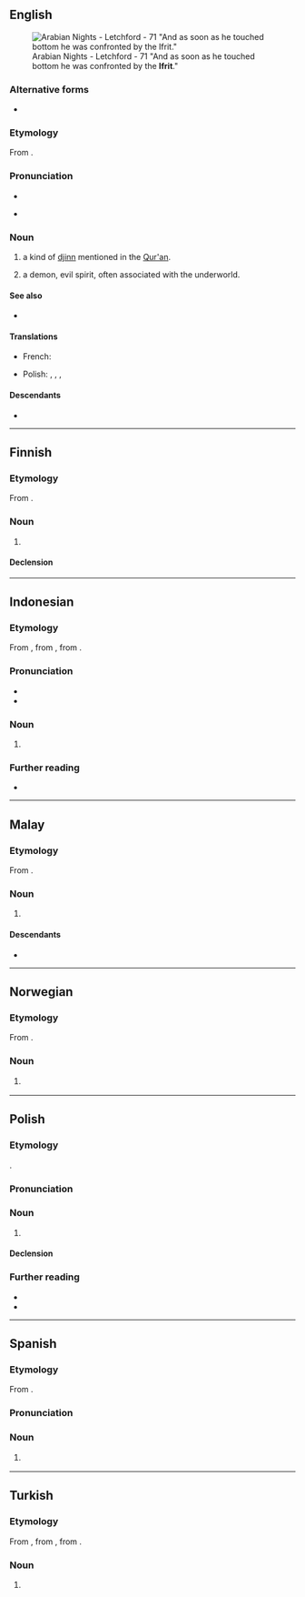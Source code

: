 {{also|Ifrit}}
==English==
{{wp}}
[[File:Arabian Nights - Letchford - 71.jpg|thumb|Arabian Nights - Letchford - 71 "And as soon as he touched bottom he was confronted by the '''Ifrit'''."]]

===Alternative forms===
* {{alter|en|'ifrit|ʿifrīt|'ifriit|ʿefrīt|ʿefrēt|'afreet|'afret|'afreit|'afrit|'afriit|'efreet|'efret|efreit|'efriit|'efrit|'ifreet|'ifret|'ifreit|afreet|afret|afreit|afrit|afriit|efreet|efret|efreit|efriet|efrit|efriit|éfrit|ifreet|ifret|ifreit|ifriet|ifrite|ifriite}}

===Etymology===
From {{bor|en|ar|عِفْرِيت}}.

===Pronunciation===
* {{IPA|en|/ɪˈfɹiːt/}}
* {{a|nonstandard|spelling pronunciation}} {{IPA|en|/ˈɪf.ɹɪt/}}

===Noun===
{{en-noun}}

# {{lb|en|Islam}} a kind of [[djinn]] mentioned in the [[Qur'an]].
# a demon, evil spirit, often associated with the underworld.

====See also====
* {{l|en|blue-capped ifrit}}

====Translations====
{{trans-top}}
* French: {{t+|fr|éfrit|m}}
{{trans-mid}}
* Polish: {{t+|pl|afryt|m}}, {{t|pl|efryt|m}}, {{t|pl|ifryt|m}}, {{t|pl|ifrit|m}}
{{trans-bottom}}

====Descendants====
* {{descendant|ja|イフリート|tr=ifurīto|bor=1}}

{{c|en|Islam}}

----

==Finnish==
{{wp|lang=fi}}

===Etymology===
From {{bor|fi|ar|عِفْرِيت}}.

===Noun===
{{fi-noun}}

# {{lb|fi|Islamic mythology}} {{l|en|ifrit}}

====Declension====
{{fi-decl-risti|ifrit|||ä|i=0}}

----

==Indonesian==
{{wp|lang=id}}

===Etymology===
From {{inh|id|ms|ifrit}}, from {{inh|id|ms-cla|ifrit}}, from {{der|id|ar|عِفْرِيت}}.

===Pronunciation===
* {{IPA|id|[ˈɪfrɪt̚]}}
* {{hyphenation|id|if|rit}}

===Noun===
{{id-noun}}

# {{lb|id|Islam}} {{l|en|ifrit}}

===Further reading===
* {{R:KBBI Daring}}

----

==Malay==
{{wp|lang=ms}}

===Etymology===
From {{bor|ms|ar|عِفْرِيت}}.

===Noun===
{{ms-noun|j=عفريت}}

# {{lb|ms|Islamic mythology}} {{l|en|ifrit}}

====Descendants====
* {{descendant|id|ifrit|alts=1}}

----

==Norwegian==
{{attention|nb|Norwegian Bokmål and Norwegian Nynorsk are considered two separate languages on Wiktionary, so this entry should not be created for "Norwegian". I would split it myself, but the word is of dubious existence, not included in any dictionary.}}

===Etymology===
From {{bor|no|ar|عِفْرِيت}}.

===Noun===
{{no-noun}}
# {{lb|no|Islamic mythology}} {{l|en|ifrit}}

----

==Polish==
{{wp|lang=pl}}

===Etymology===
{{bor+|pl|ar|عِفْرِيت}}.

===Pronunciation===
{{pl-p|a=LL-Q809 (pol)-ThineCupOverfloweth-ifrit.wav}}

===Noun===
{{pl-noun|m-an}}

# {{lb|pl|Islam|mythology}} {{l|en|ifrit}} {{gl|an evil spirit}}

====Declension====
{{pl-decl-noun-m-an}}

===Further reading===
* {{R:pl:WSJP}}
* {{R:pl:PWN}}

----

==Spanish==
{{wikipedia|lang=es}}

===Etymology===
From {{bor|es|ar|عِفْرِيت}}.

===Pronunciation===
{{es-IPA}}

===Noun===
{{es-noun|m}}

# {{lb|es|Islamic mythology}} {{l|en|ifrit}}

{{c|es|Folklore|Islam|Mythological creatures}}

----

==Turkish==
{{wp|lang=tr}}

===Etymology===
From {{inh|tr|ota|عفریت}}, from {{bor|tr|fa|عِفْرِیت|tr='efrit}}, from {{der|tr|ar|عِفْرِيت}}.

===Noun===
{{tr-noun|ifridi|ifritler}}

# {{lb|tr|Islam}} {{l|en|ifrit}}